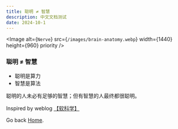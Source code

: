 ```yaml
---
title: 聪明 ≠ 智慧
description: 中文文档测试
date: 2024-10-1
---
```


<Image
  alt={`Nerve`}
  src={`/images/brain-anatomy.webp`}
  width={1440}
  height={960}
  priority
/>

### 聪明 ≠ 智慧

- 聪明是算力
- 智慧是算法

聪明的人未必有足够的智慧；但有智慧的人最终都很聪明。

Inspired by weblog [【软科学】](https://mp.weixin.qq.com/s/EuUhDSLYSobhuXeWe9A59g)

Go back [Home](/).
